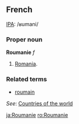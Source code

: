 ==French==
[[w:IPA|IPA]]: /ʁumani/

===Proper noun===
'''Roumanie''' ''f''

# [[Romania]].

===Related terms===
*[[roumain]]

''See'': [[Countries of the world]]

[[ja:Roumanie]]
[[ro:Roumanie]]